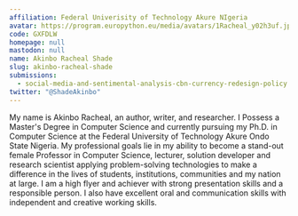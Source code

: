```yaml
---
affiliation: Federal Univerisity of Technology Akure NIgeria
avatar: https://program.europython.eu/media/avatars/1Racheal_y02h3uf.jpg
code: GXFDLW
homepage: null
mastodon: null
name: Akinbo Racheal Shade
slug: akinbo-racheal-shade
submissions:
  - social-media-and-sentimental-analysis-cbn-currency-redesign-policy
twitter: "@ShadeAkinbo"
---
```


My name is Akinbo Racheal, an author, writer, and researcher. I Possess a
Master's Degree in Computer Science and currently pursuing my Ph.D. in Computer
Science at the Federal University of Technology Akure Ondo State Nigeria. My
professional goals lie in my ability to become a stand-out female Professor in
Computer Science, lecturer, solution developer and research scientist applying
problem-solving technologies to make a difference in the lives of students,
institutions, communities and my nation at large. I am a high flyer and achiever
with strong presentation skills and a responsible person. I also have excellent
oral and communication skills with independent and creative working skills.
